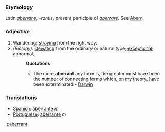 ===Etymology===
Latin ''[[aberrans]]'', ''-rantis'', present participle of ''[[aberrare]]''. See [[Aberr]].
===Adjective===
#Wandering; [[straying]] from the right way.
#''(Biology):'' [[Deviating]] from the ordinary or natural type; [[exceptional]]; abnormal.
#:'''Quotations'''
#:*The more '''aberrant''' any form is, the greater must have been the number of connecting forms which, on my theory, have been exterminated - [[Darwin]]
=== Translations ===
*[[Spanish]]: [[aberrante]] ''m''
*[[Portuguese]]: [[aberrante]] ''m''

[[it:aberrant]]
